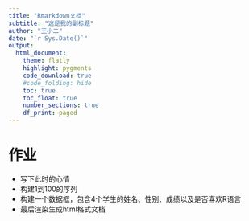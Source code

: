 ```yaml
---
title: "Rmarkdown文档"
subtitle: "这是我的副标题"
author: "王小二"
date: "`r Sys.Date()`"
output: 
  html_document:
    theme: flatly
    highlight: pygments
    code_download: true
    #code_folding: hide
    toc: true
    toc_float: true
    number_sections: true
    df_print: paged
---
```





# 作业

- 写下此时的心情
- 构建1到100的序列
- 构建一个数据框，包含4个学生的姓名、性别、成绩以及是否喜欢R语言
- 最后渲染生成html格式文档
